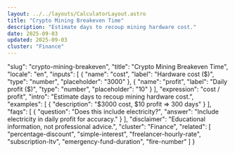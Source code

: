 ```yaml
---
layout: ../../layouts/CalculatorLayout.astro
title: "Crypto Mining Breakeven Time"
description: "Estimate days to recoup mining hardware cost."
date: 2025-09-03
updated: 2025-09-03
cluster: "Finance"
---
```


  "slug": "crypto-mining-breakeven",
  "title": "Crypto Mining Breakeven Time",
  "locale": "en",
  "inputs": [
    {
      "name": "cost",
      "label": "Hardware cost ($)",
      "type": "number",
      "placeholder": "3000"
    },
    {
      "name": "profit",
      "label": "Daily profit ($)",
      "type": "number",
      "placeholder": "10"
    }
  ],
  "expression": "cost / profit",
  "intro": "Estimate days to recoup mining hardware cost.",
  "examples": [
    {
      "description": "$3000 cost, $10 profit ⇒ 300 days"
    }
  ],
  "faqs": [
    {
      "question": "Does this include electricity?",
      "answer": "Include electricity in daily profit for accuracy."
    }
  ],
  "disclaimer": "Educational information, not professional advice.",
  "cluster": "Finance",
  "related": [
    "percentage-discount",
    "simple-interest",
    "freelancer-hourly-rate",
    "subscription-ltv",
    "emergency-fund-duration",
    "fire-number"
  ]
}

<Calculator schema={schema} />

